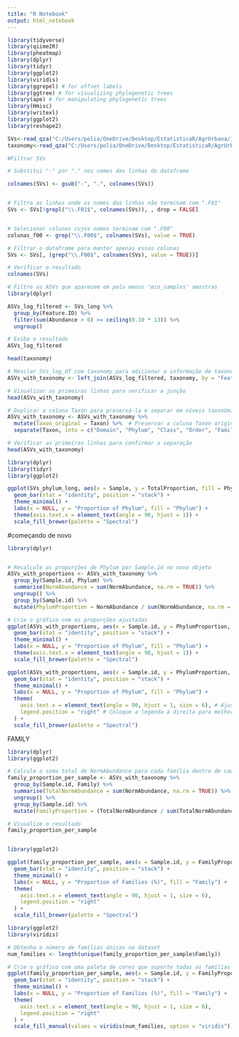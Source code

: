 ```yaml
---
title: "R Notebook"
output: html_notebook
---
```


```r


library(tidyverse)
library(qiime2R)
library(pheatmap)
library(dplyr)
library(tidyr)
library(ggplot2)
library(viridis)
library(ggrepel) # for offset labels
library(ggtree) # for visualizing phylogenetic trees
library(ape) # for manipulating phylogenetic trees
library(Hmisc)
library(writexl)
library(ggplot2)
library(reshape2)

```

```r
SVs<-read_qza("C:/Users/polia/OneDrive/Desktop/EstatisticaR/AgrUrbana/16S_AgriUrbana/table.qza")$data
taxonomy<-read_qza("C:/Users/polia/OneDrive/Desktop/EstatisticaR/AgrUrbana/16S_AgriUrbana/taxonomy_silva.qza")$data

```
 
```r

#Filtrar SVs

# Substitui "-" por "." nos nomes das linhas do dataframe

colnames(SVs) <- gsub("-", ".", colnames(SVs))


# Filtra as linhas onde os nomes das linhas não terminam com ".F01"
SVs <- SVs[!grepl("\\.F01$", colnames(SVs)), , drop = FALSE]


# Selecionar colunas cujos nomes terminam com ".F00"
colunas_f00 <- grep("\\.F00$", colnames(SVs), value = TRUE)

# Filtrar o dataframe para manter apenas essas colunas
SVs <- SVs[, (grep("\\.F00$", colnames(SVs), value = TRUE))]

# Verificar o resultado
colnames(SVs)

```
```r
# Filtre as ASVs que aparecem em pelo menos 'min_samples' amostras
library(dplyr)

ASVs_log_filtered <- SVs_long %>%
  group_by(Feature.ID) %>%
  filter(sum(Abundance > 0) >= ceiling(0.10 * 13)) %>%
  ungroup()

# Exiba o resultado
ASVs_log_filtered
```



```r

head(taxonomy)

# Mesclar SVs_log_df com taxonomy para adicionar a informação de taxonomia
ASVs_with_taxonomy <- left_join(ASVs_log_filtered, taxonomy, by = "Feature.ID")

# Visualizar as primeiras linhas para verificar a junção
head(ASVs_with_taxonomy)


```

```r
# Duplicar a coluna Taxon para preservá-la e separar em níveis taxonômicos
ASVs_with_taxonomy <- ASVs_with_taxonomy %>%
  mutate(Taxon_original = Taxon) %>%  # Preservar a coluna Taxon original
  separate(Taxon, into = c("Domain", "Phylum", "Class", "Order", "Family", "Genus", "Species"), sep = "; ", fill = "right", extra = "merge")

# Verificar as primeiras linhas para confirmar a separação
head(ASVs_with_taxonomy)

```


```r
library(dplyr)
library(tidyr)
library(ggplot2)

ggplot(SVs_phylum_long, aes(x = Sample, y = TotalProportion, fill = Phylum)) +
  geom_bar(stat = "identity", position = "stack") +
  theme_minimal() +
  labs(x = NULL, y = "Proportion of Phylum", fill = "Phylum") +
  theme(axis.text.x = element_text(angle = 90, hjust = 1)) +
  scale_fill_brewer(palette = "Spectral")

```
###############################################
#começando de novo
```r
library(dplyr)


# Recalcule as proporções de Phylum por Sample.id no novo objeto
ASVs_with_proportions <- ASVs_with_taxonomy %>%
  group_by(Sample.id, Phylum) %>%
  summarise(NormAbundance = sum(NormAbundance, na.rm = TRUE)) %>%
  ungroup() %>%
  group_by(Sample.id) %>%
  mutate(PhylumProportion = NormAbundance / sum(NormAbundance, na.rm = TRUE))

# Crie o gráfico com as proporções ajustadas
ggplot(ASVs_with_proportions, aes(x = Sample.id, y = PhylumProportion, fill = Phylum)) +
  geom_bar(stat = "identity", position = "stack") +
  theme_minimal() +
  labs(x = NULL, y = "Proportion of Phylum", fill = "Phylum") +
  theme(axis.text.x = element_text(angle = 90, hjust = 1)) +
  scale_fill_brewer(palette = "Spectral")


```
```r
ggplot(ASVs_with_proportions, aes(x = Sample.id, y = PhylumProportion, fill = Phylum)) +
  geom_bar(stat = "identity", position = "stack") +
  theme_minimal() +
  labs(x = NULL, y = "Proportion of Phylum", fill = "Phylum") +
  theme(
    axis.text.x = element_text(angle = 90, hjust = 1, size = 6), # Ajuste o tamanho do texto no eixo x
    legend.position = "right" # Coloque a legenda à direita para melhor visualização
  ) +
  scale_fill_brewer(palette = "Spectral")


```
FAMILY
```r
library(dplyr)
library(ggplot2)

# Calcule a soma total de NormAbundance para cada família dentro de cada Sample.id
family_proportion_per_sample <- ASVs_with_taxonomy %>%
  group_by(Sample.id, Family) %>%
  summarise(TotalNormAbundance = sum(NormAbundance, na.rm = TRUE)) %>%
  ungroup() %>%
  group_by(Sample.id) %>%
  mutate(FamilyProportion = (TotalNormAbundance / sum(TotalNormAbundance)) * 100) # Proporção em 100%

# Visualize o resultado
family_proportion_per_sample



```

```r
library(ggplot2)

ggplot(family_proportion_per_sample, aes(x = Sample.id, y = FamilyProportion, fill = Family)) +
  geom_bar(stat = "identity", position = "stack") +
  theme_minimal() +
  labs(x = NULL, y = "Proportion of Families (%)", fill = "Family") +
  theme(
    axis.text.x = element_text(angle = 90, hjust = 1, size = 6),
    legend.position = "right"
  ) +
  scale_fill_brewer(palette = "Spectral")

```
```r
library(ggplot2)
library(viridis)

# Obtenha o número de famílias únicas no dataset
num_families <- length(unique(family_proportion_per_sample$Family))

# Crie o gráfico com uma paleta de cores que suporte todas as famílias
ggplot(family_proportion_per_sample, aes(x = Sample.id, y = FamilyProportion, fill = Family)) +
  geom_bar(stat = "identity", position = "stack") +
  theme_minimal() +
  labs(x = NULL, y = "Proportion of Families (%)", fill = "Family") +
  theme(
    axis.text.x = element_text(angle = 90, hjust = 1, size = 6),
    legend.position = "right"
  ) +
  scale_fill_manual(values = viridis(num_families, option = "viridis")) # Use uma paleta com cores para todas as famílias


```

